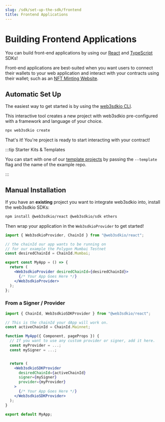 ```yaml
---
slug: /sdk/set-up-the-sdk/frontend
title: Frontend Applications
---
```



# Building Frontend Applications

You can build front-end applications by using our [React](/react) and [TypeScript](/typescript) SDKs!

Front-end applications are best-suited when you want users to connect their wallets to your web application and interact with your contracts using their wallet; such as an [NFT Minting Website](/templates/nft-drop).

## Automatic Set Up

The easiest way to get started is by using the [web3sdkio CLI](/cli).

This interactive tool creates a new project with web3sdkio pre-configured with a framework and language of your choice.

```bash
npx web3sdkio create
```

That's it! You're project is ready to start interacting with your contract!

:::tip Starter Kits & Templates

You can start with one of our [template projects](/templates) by passing the `--template` flag and the name of the example repo.

:::

## Manual Installation

If you have an **existing** project you want to integrate web3sdkio into, install the web3sdkio SDKs:

```bash
npm install @web3sdkio/react @web3sdkio/sdk ethers
```

Then wrap your application in the `Web3sdkioProvider` to get started!

```jsx
import { Web3sdkioProvider, ChainId } from "@web3sdkio/react";

// the chainId our app wants to be running on
// for our example the Polygon Mumbai Testnet
const desiredChainId = ChainId.Mumbai;

export const MyApp = () => {
  return (
    <Web3sdkioProvider desiredChainId={desiredChainId}>
      {/* Your App Goes Here */}
    </Web3sdkioProvider>
  );
};
```

### From a Signer / Provider

```jsx
import { ChainId, Web3sdkioSDKProvider } from "@web3sdkio/react";

// This is the chainId your dApp will work on.
const activeChainId = ChainId.Mainnet;

function MyApp({ Component, pageProps }) {
  // If you want to use any custom provider or signer, add it here.
  const myProvider = ...;
  const mySigner = ...;


  return (
    <Web3sdkioSDKProvider
      desiredChainId={activeChainId}
      signer={mySigner}
      provider={myProvider}
    >
      {/* Your App Goes Here */}
    </Web3sdkioSDKProvider>
  );
}

export default MyApp;
```
